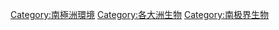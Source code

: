 [[Category:南極洲環境|Category:南極洲環境]]
[[Category:各大洲生物|Category:各大洲生物]]
[[Category:南极界生物|Category:南极界生物]]